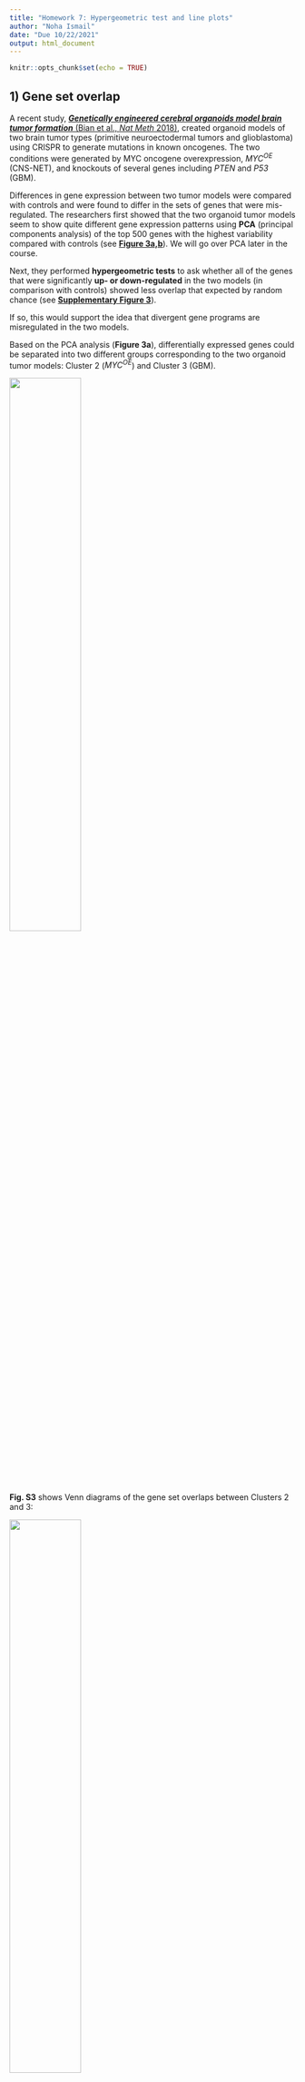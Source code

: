 ---
title: "Homework 7: Hypergeometric test and line plots"
author: "Noha Ismail"
date: "Due 10/22/2021"
output: html_document
---

```{r setup, include=FALSE}
knitr::opts_chunk$set(echo = TRUE)
```


## 1) Gene set overlap

A recent study, [***Genetically engineered cerebral organoids model brain tumor formation*** (Bian et al., *Nat Meth* 2018)](https://www.nature.com/articles/s41592-018-0070-7),
created organoid models of two brain tumor types (primitive neuroectodermal
tumors and glioblastoma) using CRISPR to generate mutations in known oncogenes. 
The two conditions were generated by MYC oncogene overexpression, *MYC^OE^* (CNS-NET), and knockouts of several genes including *PTEN* and *P53* (GBM).

Differences in gene expression between two tumor models were compared with controls
and were found to differ in the sets of genes that were mis-regulated. 
The researchers first showed that the two organoid tumor models seem to show quite different
gene expression patterns using **PCA** (principal components analysis) of the top 500
genes with the highest variability compared with controls (see [**Figure 3a,b**](https://www.nature.com/articles/s41592-018-0070-7/figures/3)). 
We will go over PCA later in the course.

Next, they performed **hypergeometric tests** to ask whether all of the genes that 
were significantly **up- or down-regulated** in the two models (in comparison with 
controls) showed less overlap that expected by random chance (see [**Supplementary Figure 3**](https://www.nature.com/articles/s41592-018-0070-7/figures/9)).

If so, this would support the idea that divergent gene programs are misregulated 
in the two models.

Based on the PCA analysis (**Figure 3a**), differentially expressed genes could be separated into two different groups corresponding to the two organoid tumor models: Cluster 2 (*MYC^OE^*) and Cluster 3 (GBM).

![](HW7_data/Bian_Fig3a.png){width=50%}

**Fig. S3** shows Venn diagrams of the gene set overlaps between Clusters 2 and 3:

![](HW7_data/Bian_FigS3a.png){width=50%}

Your question is whether the differentially expressed genes in these two clusters overlap by **less** than expected by chance. Here we will focus on just the **up-regulated genes**. How will you set up the problem?


### a) Expected gene set overlap based on independence

In total, 4034 genes were up-regulated in at least one of the organoid tumor models (vs. controls). The rest of the numbers you will need are shown in the Venn diagrams in Fig. S3. A framework for organizing the data has been set up below to help get you started.

```{r, collapse=T}
## Up-regulated genes ======================================================== #
## 4034 genes up-regulated in either experiment (vs control)

ol.obs =  92 # overlap
A =  2247           # total size of Cluster 2 (Set A = bigger set)
B =  295        # total size of Cluster 3 (Set B = smaller set)
N = 4034         # total genes up-regulated in both experiments
# 
# # What is the expected overlap based on the null hypothesis of independence?
ol.exp = A * B / N

ol.exp
```


### b) Hypergeometric test

Find a p-value for the observed overlap with a hypergeometric test using `dhyper` and `pyhper`. Remember, you are looking for less overlap than expected between the two sets (is this the lower tail or the upper tail?).

First, look up the documentation on these functions.
```{r}
? phyper
? dhyper

```

Here are some additional tips to help you figure out how to parameterize the functions:

+ $x$: this is the observed overlap
+ $m$: pick one gene set, call this Set A
+ $n$: this is the total number of genes NOT in Set A (out of all the up-regulated genes)
+ $k$: the other set (Set B)
  +  Note that the maximum possible size of the overlap would be the total size of the smaller gene set (which cluster is that here?)
  + It does not really matter which set you choose to use for $m$ or $k$; the p-value will be the same either way.

```{r, collapse=T}
## p-value using hypergeometric test ========================================= #

# using CDF function

phyper(ol.obs, B, N - B, A, lower.tail= TRUE)
# using PDF function
sum(dhyper( 0:ol.obs, B, N - B, A ))

```


### c) Fisher's Exact Test

The hypergeometric test is equivalent to a one-tailed Fisher's test (but it is 
actually more efficient in R). Use a Fisher's test to make the same comparison as above. Here are some helpful hints:

+ You want to perform a one-sided test for more extreme values than the ones observed, given all possible combinations of values "conditioned on fixed margins" (which tail are you looking for here?).
+ Make a contingency table: orientation is arbitrary, but by convention put the categories "of interest" first.
  + Put the overlap in the top left cell (*a*, a.k.a. $x_{11}$).
  + Put the remainder of the A and B sets (minus the overlap) in the right (*b*, $x_{12}$) and bottom left (*c*, $x_{21}$) cells.
  + Put the remainder of the up-regulated genes in (*d*, $x_{22}$).

```{r, collapse=T}
## with Fisher's exact test ================================================== #

A.not.B = A-ol.obs
B.not.A = B-ol.obs
N.not.AB = N - B - A + ol.obs  # same as: N - B - A.not.B
contingency.table = rbind(c(ol.obs, A.not.B),
                          c(B.not.A, N.not.AB))
rownames(contingency.table) = c("overlap","Set A")
colnames(contingency.table) = c("B","Rest")
contingency.table
fisher.test(contingency.table, alternative="less")
fisher.test(contingency.table, alternative="less")$p.value

```

### d) How do the p-values compare?

```{r}

#p-value are the same for both fisher test and hypergeometric test
```


## 2) Line plots: Mean, SD, SEM

Please read the short article *Error bars (Nat Meth 2013)* provided with this assignment.

### a) What is the difference between the standard error (SEM) of the mean and standard deviation?  
```{r eval=FALSE}
# your answer here

#Standard deviation measures the dispersion of a data relative to its mean
#Standard error of the mean measured how much discrepancy there is likely to be in a sample's mean compared to the population mean. The SEM takes the SD and divides it by the square root of the sample size.

```

### b) What are some common misconceptions about interpreting error bars?
```{r eval=FALSE}

#S.D bars reflects the variation of data and not error in measurement
#Data pairs and their error bars can visually seem identical ( equal length), and ironically each represents a different p-value
#By fixing the P value to P = 0.05 and show the length of each type of bar, they had different lengths, we will likely interpret each one quite differently 
#Error bars for small sample sizes—they are not robust
#When error bars over lap that doesn't mean that they are significant
#Expectation that a CI captures the mean of a second sample drawn from the same population with a CI% chance. Because CI position and size vary with each sample, this chance is actually lower

```

## 3) Cancer metabolism

In the paper [***Metabolic competition in the tumor microenvironment is a driver of cancer progression*** (Chang et al., *Cell* 2015)](https://www.ncbi.nlm.nih.gov/pmc/articles/PMC4864363/), the authors use mouse models to demonstrate that in cancers, T cells are metabolically restricted by tumor glucose consumption, ultimately allowing tumor progression. The authors use line graphs in **Figure 4B**:

![](HW7_data/Chang_Fig4B.png){width=60%}

### a) What question were the researchers trying to answer in this Figure?
```{r eval=FALSE}
# By varying treatments how this will affect the tumor size overtime ?
```

### b) How many replicates were performed, and what do the error bars represent?
```{r eval=FALSE}
# they did three or more replicates, the error bars represent standard error of the mean
```

### c) Do you think this an appropriate way to represent the data? Why or why not, and how would you try to represent them?
```{r eval=FALSE}
# No because
#error bars based on the SEM reflect the uncertainty in the mean and its dependency on the sample size, because SEM bars shrink as we perform more measurements,
#here we have very small sample size, so I dont recommend using error bars using SEM specially error bars with  small sample sizes are not robust
#when dealing with paired data like  before and after treatment other types of error bars are needed 
# I would like to represent the data as individual data points
#
```
    

## 4) Spindle dynamics in evolution

The paper [***Stoichiometric interactions explain spindle dynamics and scaling across 100 million years of nematode evolution*** (Farhadifar et al., *eLife* 2020)](https://elifesciences.org/articles/55877) explores spindle dynamics in *C. elegans* using a combination of imaging methods and QTL mapping of intercross lines. Below is reproduced Figure 3 from this article:

![](HW7_data/Farhadifar_Fig3.jpg){width=80%}

### a) What question were the researchers trying to answer in this figure?
```{r eval=FALSE}
#How quantitative variations in spindle length is affected by knocking down gpr-1 and par-2 genes that are mapped to QTL1 and QTL-2 regions ?
```

### b) Panels C and D

About how many data points are there for each line? What do the error bars represent? Would you change anything about the way the data are represented?
```{r eval=FALSE}
# many data points that are estimated from 500 permutations performed independently for the two subgroups
#Error bars represent standard error
#yes, if we use boxplot in violin plots to get the sense of the spread around the median i the boxplot and also overall easier visual comparison between the 2 sets when we have the 2 violin plots
```

### c) Panels E and F

What is being plotted? What do the shaded areas represent, and why do you think the researchers chose to display the variation in their measurements in this way? Would you have done anything differently?
```{r eval=FALSE}
#the change in spindle length with respect to time when knocking down of gpr-1 and par-2 genes that are mapped to QTL1 and QTL-2 regions. 
#shaded areas represent ribbon bars using SD
#Because they wanted to show us the sense of spread around the mean when using the SD error bars.
#No I like it! it is an informative way to represent data
```


## 5) Line plots with SD or SEM

How would you plot similar graphs in R showing SD or SEM? The dataset "HW7_data.csv" contains eight replicate measurements across 20 timepoints (0-190 seconds) for a control and a treatment condition. The data are the raw (non-normalized) values used to generate the plots in Figure 6A from 
[Cipriani et al., eLife 2021](https://elifesciences.org/articles/60833).

### a) Calculate the mean, SD, SEM

Load the dataset and use the `dplyr` package to reformat it as follows:

+ Group the data by treatment and time (hint: use `group_by()`).
+ Add 3 new columns to the data frame containing group summaries for the mean, SEM, and SD (hint: use `summarise()`).
+ Add 4 new columns containing the upper and lower limits for the SEM and the SD.
  
```{r}
library(dplyr)

data <- read.csv("HW7_data.csv", header = T)
#View(data)



data_new <- data %>% 
  group_by(TREATMENT, time) %>%
  summarise(Mean = mean(Values), s.d = sd(Values), sem = sd(Values)/sqrt(length(Values)), 
            upper.limit.sem = Mean + sem, lower.limit.sem = Mean - sem,upper.limit.sd = Mean + s.d,lower.limit.sd = Mean - s.d  )
  
data_new 
  

```
    

### b) Line plot with discrete error bars showing SD

Use `ggplot2` to create a line graph to plot the mean, with discrete error bars representing the standard deviation.

+ Map the data to time (x-axis) and mean (y-axis), and use color to indicate the treatment.
+ Use a line for the geom layer.
+ Add the error bars using `geom_errorbar()` (look this up to see how to add the upper and lower boundaries). Don't forget to map the color to the treatment.
+ Add axis labels for the time (in seconds) and the values (as "Relative fluorescence").

```{r}


###SD error bars

library(ggplot2)
plot_sd <- ggplot(data = data_new, 
       mapping = aes(x = time, y = Mean))+
  geom_line(aes(col= TREATMENT)) +
  geom_errorbar(aes(ymin = lower.limit.sd, ymax = upper.limit.sd, col = TREATMENT), width = 1.5)
P_SD = plot_sd + ggtitle("SD with error bars") + xlab("time") + ylab("fluorescence")


P_SD






```


### c) Line plot with shaded regions showing SEM

Use `ggplot2` to create a line graph to plot the mean, with a shaded area representing the standard error of the mean. This plot will use almost the exact same code as the last graph, except you will use `geom_ribbon()` to display the upper and lower bounds of the SEM.
      
```{r}


library(ggplot2)
plot_sem <- ggplot(data = data_new, 
       mapping = aes(x = time, y = Mean))+
  geom_line(aes(col= TREATMENT))
  
P_SEM = plot_sem + ggtitle("SEM with error bars") + xlab("time") + ylab("fluorescence")

P_SEM + geom_ribbon(aes(x = time, ymin = lower.limit.sem, ymax = upper.limit.sem,fill= TREATMENT), 
                alpha=0.1,       
                linetype=1,      
                colour="grey70", 
                size=1)

```


### d) Which representation do you think is most effective for these data? What would you choose to do?
```{r}
#The first plot is more informative since it gives us understanding that the 2 groups ( treatment vs control) at the beginning have overlap but with time they start to be spread from each other showing no overlap between error bars. Also on the first plot we have SD error bars  and in the second plot we have SEM bars. Thats why in the first plot we can infer more information since SD is the spread around the mean
```

